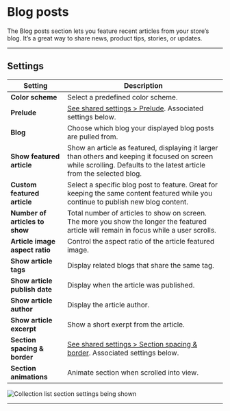 # Blog posts

The Blog posts section lets you feature recent articles from your store’s blog. It’s a great way to share news, product tips, stories, or updates.

---

## Settings

| Setting               | Description                                                                 |
|------------------------|-----------------------------------------------------------------------------|
| **Color scheme**         | Select a predefined color scheme. |
| **Prelude**         | [See shared settings > Prelude](#prelude). Associated settings below.                        |
| **Blog**         | Choose which blog your displayed blog posts are pulled from. |
| **Show featured article**         | Show an article as featured, displaying it larger than others and keeping it focused on screen while scrolling. Defaults to the latest article from the selected blog. |
| **Custom featured article**         | Select a specific blog post to feature. Great for keeping the same content featured while you continue to publish new blog content. |
| **Number of articles to show**         | Total number of articles to show on screen. The more you show the longer the featured article will remain in focus while a user scrolls. |
| **Article image aspect ratio**         | Control the aspect ratio of the article featured image. |
| **Show article tags**         | Display related blogs that share the same tag. |
| **Show article publish date**         | Display when the article was published. |
| **Show article author**         | Display the article author. |
| **Show article excerpt**         | Show a short exerpt from the article. |
| **Section spacing & border**     | [See shared settings > Section spacing & border](#spacing-and-border). Associated settings below.                    |
| **Section animations**     | Animate section when scrolled into view.                    |

![Collection list section settings being shown](./img/blog-posts-1-settings.gif)


---


<SharedSettings />


<Prelude />


<SpacingAndBorder />
